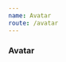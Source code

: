 ```yaml
---
name: Avatar
route: /avatar
---
```




### Avatar

<Playground>
  <Avatar/>
  <Avatar
      src="https://www.gravatarz.com/avatar/fooff"
      name="Natasha Special"
      size="xl"
      shape="round"
      border
  />
</Playground>